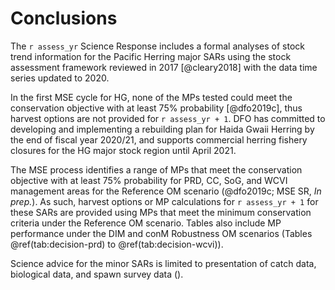 # Conclusions

The `r assess_yr` Science Response includes a formal analyses of stock trend information for the Pacific Herring major SARs
using the stock assessment framework reviewed in 2017 [@cleary2018] with the data time series updated to 2020.

In the first MSE cycle for HG, none of the MPs tested could meet the conservation objective with at least 75% probability [@dfo2019c],
thus harvest options are not provided for `r assess_yr + 1`.
DFO has committed to developing and implementing a rebuilding plan for Haida Gwaii Herring by the end of fiscal year 2020/21,
and supports commercial herring fishery closures for the HG major stock region until April 2021.

The MSE process identifies a range of MPs that meet the conservation objective with at least 75% probability for PRD, CC, SoG, and WCVI management areas for the Reference OM scenario (@dfo2019c; MSE SR, *In prep.*).
As such, harvest options or MP calculations for `r assess_yr + 1` for these SARs are provided using MPs that meet the minimum conservation criteria under the Reference OM scenario.
Tables also include MP performance under the DIM and conM Robustness OM scenarios (Tables \@ref(tab:decision-prd) to \@ref(tab:decision-wcvi)).

Science advice for the minor SARs is limited to presentation of catch data, biological data, and spawn survey data (\nameref{sec:app-minor}).
